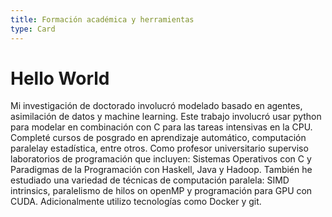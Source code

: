 ```yaml
---
title: Formación académica y herramientas
type: Card
---
```


# Hello World

Mi investigación de doctorado involucró modelado basado en agentes, asimilación de datos y machine learning. Este trabajo involucró usar python para modelar en combinación con C para las tareas intensivas en la CPU. Completé cursos de posgrado en aprendizaje automático, computación paralelay estadística, entre otros. Como profesor universitario superviso laboratorios de programación que incluyen: Sistemas Operativos con C y Paradigmas de la Programación con Haskell, Java y Hadoop. También he estudiado una variedad de técnicas de computación paralela: SIMD intrinsics, paralelismo de hilos on openMP y programación para GPU con CUDA. Adicionalmente utilizo tecnologías como Docker y git.